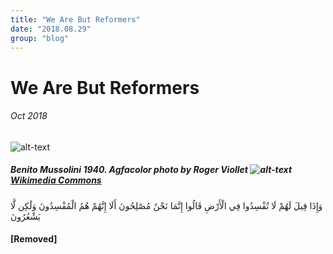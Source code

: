 ```yaml
---
title: "We Are But Reformers"
date: "2018.08.29"
group: "blog"
---
```

# We Are But Reformers

###### Oct 2018

![alt-text](../assets/img/mos.jpg)
##### Benito Mussolini 1940. Agfacolor photo by Roger Viollet ![alt-text](../assets/svg/pd.svg) [Wikimedia Commons](https://commons.wikimedia.org/wiki/File:Benito_Mussolini_colored.jpg)
<p class="ar">
وَإِذَا قِيلَ لَهُمْ لَا تُفْسِدُوا فِي الْأَرْضِ قَالُوا إِنَّمَا نَحْنُ مُصْلِحُونَ
أَلَا إِنَّهُمْ هُمُ الْمُفْسِدُونَ وَلَٰكِن لَّا يَشْعُرُونَ
</p>

#### [Removed]
